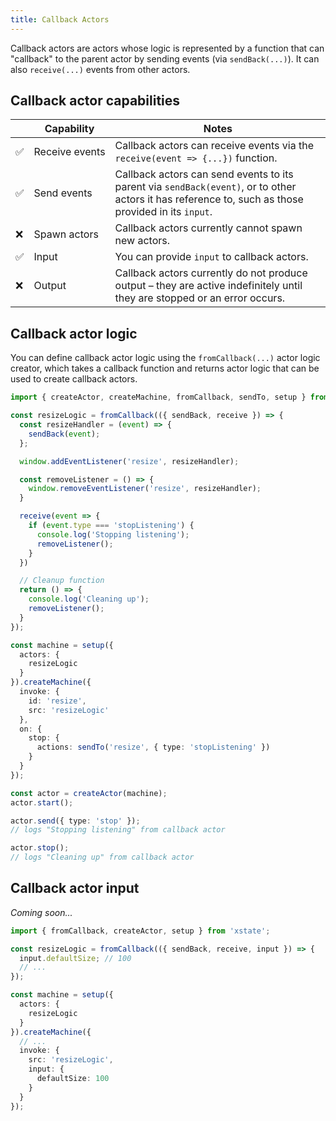```yaml
---
title: Callback Actors
---
```


Callback actors are actors whose logic is represented by a function that can "callback" to the parent actor by sending events (via `sendBack(...)`). It can also `receive(...)` events from other actors.

## Callback actor capabilities

| | Capability | Notes |
| --- | --- | --- |
| ✅ | Receive&nbsp;events | Callback actors can receive events via the `receive(event => {...})` function. |
| ✅ | Send events | Callback actors can send events to its parent via `sendBack(event)`, or to other actors it has reference to, such as those provided in its `input`. |
| ❌ | Spawn actors | Callback actors currently cannot spawn new actors. |
| ✅ | Input | You can provide `input` to callback actors. |
| ❌ | Output | Callback actors currently do not produce output – they are active indefinitely until they are stopped or an error occurs. |

## Callback actor logic

You can define callback actor logic using the `fromCallback(...)` actor logic creator, which takes a callback function and returns actor logic that can be used to create callback actors.

```ts
import { createActor, createMachine, fromCallback, sendTo, setup } from 'xstate';

const resizeLogic = fromCallback(({ sendBack, receive }) => {
  const resizeHandler = (event) => {
    sendBack(event);
  };

  window.addEventListener('resize', resizeHandler);

  const removeListener = () => {
    window.removeEventListener('resize', resizeHandler);
  }

  receive(event => {
    if (event.type === 'stopListening') {
      console.log('Stopping listening');
      removeListener();
    }
  })

  // Cleanup function
  return () => {
    console.log('Cleaning up');
    removeListener();
  }
});

const machine = setup({
  actors: {
    resizeLogic
  }
}).createMachine({
  invoke: {
    id: 'resize',
    src: 'resizeLogic'
  },
  on: {
    stop: {
      actions: sendTo('resize', { type: 'stopListening' })
    }
  }
});

const actor = createActor(machine);
actor.start();

actor.send({ type: 'stop' });
// logs "Stopping listening" from callback actor

actor.stop();
// logs "Cleaning up" from callback actor
```

## Callback actor input

_Coming soon..._

```ts
import { fromCallback, createActor, setup } from 'xstate';

const resizeLogic = fromCallback(({ sendBack, receive, input }) => {
  input.defaultSize; // 100
  // ...
});

const machine = setup({
  actors: {
    resizeLogic
  }
}).createMachine({
  // ...
  invoke: {
    src: 'resizeLogic',
    input: {
      defaultSize: 100
    }
  }
});
```
